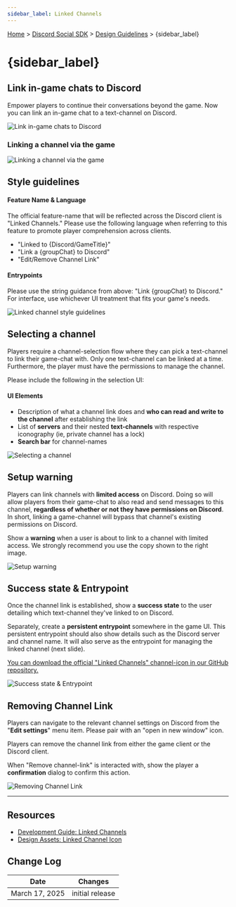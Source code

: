 ```yaml
---
sidebar_label: Linked Channels
---
```


[Home](/docs/intro) > [Discord Social SDK](/docs/discord-social-sdk/overview) > [Design Guidelines](/docs/discord-social-sdk/design-guidelines) > {sidebar_label}

# {sidebar_label}

## Link in-game chats to Discord

Empower players to continue their conversations beyond the game. Now you can link an in-game chat to a text-channel on Discord.

![Link in-game chats to Discord](images/social-sdk/design-guidelines/animated/LinkedChannels-02.gif)

### Linking a channel via the game

![Linking a channel via the game](images/social-sdk/design-guidelines/animated/LinkedChannel-Setup.gif)

## Style guidelines

#### Feature Name & Language

The official feature-name that will be reflected across the Discord client is "Linked Channels." Please use the following language when referring to this feature to promote player comprehension across clients.

- "Linked to \{Discord/GameTitle\}"
- "Link a \{groupChat\} to Discord"
- "Edit/Remove Channel Link"

#### Entrypoints

Please use the string guidance from above: "Link \{groupChat\} to Discord." For interface, use whichever UI treatment that fits your game's needs.

![Linked channel style guidelines](images/social-sdk/design-guidelines/LinkedChannels-04.png)

## Selecting a channel

Players require a channel-selection flow where they can pick a text-channel to link their game-chat with. Only one text-channel can be linked at a time. Furthermore, the player must have the permissions to manage the channel.

Please include the following in the selection UI:

#### UI Elements

- Description of what a channel link does and **who can read and write to the channel** after establishing the link
- List of **servers** and their nested **text-channels** with respective iconography (ie, private channel has a lock)
- **Search bar** for channel-names

![Selecting a channel](images/social-sdk/design-guidelines/LinkedChannels-05.png)

## Setup warning

Players can link channels with **limited access** on Discord. Doing so will allow players from their game-chat to also read and send messages to this channel, **regardless of whether or not they have permissions on Discord**. In short, linking a game-channel will bypass that channel's existing permissions on Discord.

Show a **warning** when a user is about to link to a channel with limited access. We strongly recommend you use the copy shown to the right image.

![Setup warning](images/social-sdk/design-guidelines/LinkedChannels-06.png)

## Success state & Entrypoint

Once the channel link is established, show a **success state** to the user detailing which text-channel they've linked to on Discord.

Separately, create a **persistent entrypoint** somewhere in the game UI. This persistent entrypoint should also show details such as the Discord server and channel name. It will also serve as the entrypoint for managing the linked channel (next slide).

[You can download the official "Linked Channels" channel-icon in our GitHub repository.](https://github.com/discord/discord-api-docs/blob/main/resources/discord-social-sdk)

![Success state & Entrypoint](images/social-sdk/design-guidelines/LinkedChannels-07.png)

## Removing Channel Link

Players can navigate to the relevant channel settings on Discord from the "**Edit settings**" menu item. Please pair with an "open in new window" icon.

Players can remove the channel link from either the game client or the Discord client.

When "Remove channel-link" is interacted with, show the player a **confirmation** dialog to confirm this action.

![Removing Channel Link](images/social-sdk/design-guidelines/animated/LinkedChannels-08.gif)

---

## Resources

- [Development Guide: Linked Channels](/docs/discord-social-sdk/development-guides_LINKED_CHANNELS)
- [Design Assets: Linked Channel Icon](https://github.com/discord/discord-api-docs/blob/main/resources/discord-social-sdk)

## Change Log

| Date           | Changes         |
|----------------|-----------------|
| March 17, 2025 | initial release |

